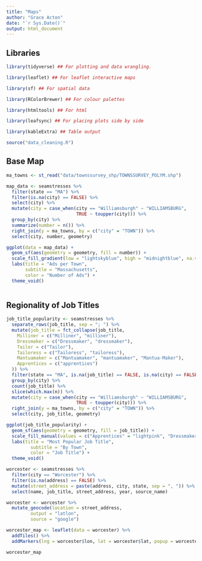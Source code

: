```yaml
---
title: "Maps"
author: "Grace Acton"
date: "`r Sys.Date()`"
output: html_document
---
```


## Libraries

```r

library(tidyverse) ## For plotting and data wrangling.

library(leaflet) ## For leaflet interactive maps

library(sf) ## For spatial data

library(RColorBrewer) ## For colour palettes

library(htmltools) ## For html

library(leafsync) ## For placing plots side by side

library(kableExtra) ## Table output

source("data_cleaning.R")
```

## Base Map

```r
ma_towns <- st_read("data/townssurvey_shp/TOWNSSURVEY_POLYM.shp")
```

```r
map_data <- seamstresses %>% 
  filter(state == "MA") %>% 
  filter(is.na(city) == FALSE) %>% 
  select(city) %>% 
  mutate(city = case_when(city == "Williamsburgh" ~ "WILLIAMSBURG",
                          TRUE ~ toupper(city))) %>% 
  group_by(city) %>% 
  summarize(number = n()) %>% 
  right_join(y = ma_towns, by = c("city" = "TOWN")) %>% 
  select(city, number, geometry) 
```

```r
ggplot(data = map_data) +
  geom_sf(aes(geometry = geometry, fill = number)) +
  scale_fill_gradient(low = "lightskyblue", high = "midnightblue", na.value = "white") +
  labs(title = "Ads per Town",
       subtitle = "Massachusetts",
       color = "Number of Ads") +
  theme_void()
  
```
## Regionality of Job Titles

```r
job_title_popularity <- seamstresses %>% 
  separate_rows(job_title, sep = "; ") %>% 
  mutate(job_title = fct_collapse(job_title,
    Milliner = c("Milliner", "milliner"),
    Dressmaker = c("Dressmaker", "dressmaker"),
    Tailor = c("Tailor"),
    Tailoress = c("Tailoress", "tailoress"),
    Mantuamaker = c("Mantuamaker", "mantuamaker", "Mantua-Maker"),
    Apprentices = c("apprentices")
  )) %>% 
  filter(state == "MA", is.na(job_title) == FALSE, is.na(city) == FALSE) %>% 
  group_by(city) %>% 
  count(job_title) %>% 
  slice(which.max(n)) %>% 
  mutate(city = case_when(city == "Williamsburgh" ~ "WILLIAMSBURG",
                          TRUE ~ toupper(city))) %>% 
  right_join(y = ma_towns, by = c("city" = "TOWN")) %>% 
  select(city, job_title, geometry) 
```

```r
ggplot(job_title_popularity) +
  geom_sf(aes(geometry = geometry, fill = job_title)) +
  scale_fill_manual(values = c("Apprentices" = "lightpink", "Dressmaker" = "lightskyblue", "Mantuamaker" = "lightgoldenrod", "Milliner" = "thistle", "Tailor" = "lightslategray", "Tailoress" = "darkseagreen1"), na.value = "white") +
  labs(title = "Most Popular Job Title",
         subtitle = "By Town",
         color = "Job Title") +
  theme_void()
```

```r
worcester <- seamstresses %>% 
  filter(city == "Worcester") %>% 
  filter(is.na(address) == FALSE) %>% 
  mutate(street_address = paste(address, city, state, sep = ", ")) %>% 
  select(name, job_title, street_address, year, source_name) 
```

```r
worcester <- worcester %>% 
  mutate_geocode(location = street_address, 
         output = "latlon", 
         source = "google")
```

```r
worcester_map <- leaflet(data = worcester) %>% 
  addTiles() %>% 
  addMarkers(lng = worcester$lon, lat = worcester$lat, popup = worcester$name)

worcester_map
```

